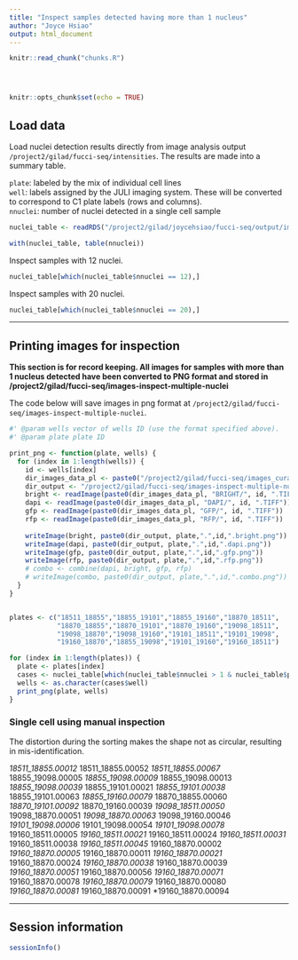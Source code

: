 ```yaml
---
title: "Inspect samples detected having more than 1 nucleus"
author: "Joyce Hsiao"
output: html_document
---
```



<!-- The file analysis/chunks.R contains chunks that define default settings
shared across the workflowr files. -->
```r
knitr::read_chunk("chunks.R")
```

<!-- Update knitr chunk options -->
```r
```

<!-- Insert the date the file was last updated -->
```r
```

<!-- Insert the code version (Git commit SHA1) if Git repository exists and R
 package git2r is installed -->
```r
```

```r
knitr::opts_chunk$set(echo = TRUE)
```


## Load data 

Load nuclei detection results directly from image analysis output `/project2/gilad/fucci-seq/intensities`. The results are made into a summary table.

`plate`: labeled by the mix of individual cell lines  
`well`: labels assigned by the JULI imaging system. These will be converted to correspond to C1 plate labels (rows and columns).  
`nnuclei`: number of nuclei detected in a single cell sample  

```r
nuclei_table <- readRDS("/project2/gilad/joycehsiao/fucci-seq/output/image-qc.rds")

with(nuclei_table, table(nnuclei))
```

Inspect samples with 12 nuclei.

```r
nuclei_table[which(nuclei_table$nnuclei == 12),]
```

Inspect samples with 20 nuclei.

```r
nuclei_table[which(nuclei_table$nnuclei == 20),]
```

---

## Printing images for inspection

**This section is for record keeping. All images for samples with more than 1 nucleus detected have been converted to PNG format and stored in /project2/gilad/fucci-seq/images-inspect-multiple-nuclei**

The code below will save images in png format at `/project2/gilad/fucci-seq/images-inspect-multiple-nuclei`.

```r
#' @param wells vector of wells ID (use the format specified above).
#' @param plate plate ID

print_png <- function(plate, wells) {
  for (index in 1:length(wells)) {
    id <- wells[index]
    dir_images_data_pl <- paste0("/project2/gilad/fucci-seq/images_curated/",plate,"/")
    dir_output <- "/project2/gilad/fucci-seq/images-inspect-multiple-nuclei/"
    bright <- readImage(paste0(dir_images_data_pl, "BRIGHT/", id, ".TIFF"))
    dapi <- readImage(paste0(dir_images_data_pl, "DAPI/", id, ".TIFF"))
    gfp <- readImage(paste0(dir_images_data_pl, "GFP/", id, ".TIFF"))
    rfp <- readImage(paste0(dir_images_data_pl, "RFP/", id, ".TIFF"))
    
    writeImage(bright, paste0(dir_output, plate,".",id,".bright.png"))
    writeImage(dapi, paste0(dir_output, plate,".",id,".dapi.png"))
    writeImage(gfp, paste0(dir_output, plate,".",id,".gfp.png"))
    writeImage(rfp, paste0(dir_output, plate,".",id,".rfp.png"))
    # combo <- combine(dapi, bright, gfp, rfp)
    # writeImage(combo, paste0(dir_output, plate,".",id,".combo.png"))
  }
}


plates <- c("18511_18855","18855_19101","18855_19160","18870_18511",
            "18870_18855","18870_19101","18870_19160","19098_18511",
            "19098_18870","19098_19160","19101_18511","19101_19098",
            "19160_18870","18855_19098","19101_19160","19160_18511")

for (index in 1:length(plates)) {
  plate <- plates[index]
  cases <- nuclei_table[which(nuclei_table$nnuclei > 1 & nuclei_table$plate == plate),]
  wells <- as.character(cases$well)
  print_png(plate, wells) 
}
```


### Single cell using manual inspection

The distortion during the sorting makes the shape not as circular, resulting in mis-identification.

*18511_18855.00012
*18511_18855.00052
*18511_18855.00067
*18855_19098.00005
*18855_19098.00009
*18855_19098.00013
*18855_19098.00039
*18855_19101.00021
*18855_19101.00038
*18855_19101.00063
*18855_19160.00079
*18870_18855.00060
*18870_19101.00092
*18870_19160.00039
*19098_18511.00050
*19098_18870.00051
*19098_18870.00063
*19098_19160.00046
*19101_19098.00006
*19101_19098.00054
*19101_19098.00078
*19160_18511.00005
*19160_18511.00021
*19160_18511.00024
*19160_18511.00031
*19160_18511.00038
*19160_18511.00045
*19160_18870.00002
*19160_18870.00005
*19160_18870.00011
*19160_18870.00021
*19160_18870.00024
*19160_18870.00038
*19160_18870.00039
*19160_18870.00051
*19160_18870.00056
*19160_18870.00071
*19160_18870.00078
*19160_18870.00079
*19160_18870.00080
*19160_18870.00081
*19160_18870.00091
*19160_18870.00094





---

## Session information

```r
sessionInfo()
```

